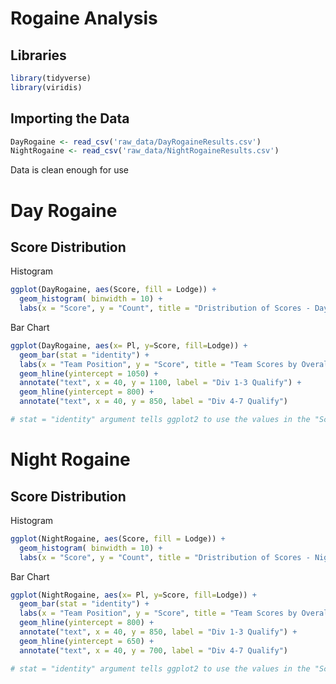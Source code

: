 # Rogaine Analysis

## Libraries

```r
library(tidyverse)
library(viridis)
```

## Importing the Data

```r
DayRogaine <- read_csv('raw_data/DayRogaineResults.csv')
NightRogaine <- read_csv('raw_data/NightRogaineResults.csv')
```

Data is clean enough for use

# Day Rogaine

## Score Distribution

Histogram

```r
ggplot(DayRogaine, aes(Score, fill = Lodge)) +
  geom_histogram( binwidth = 10) +
  labs(x = "Score", y = "Count", title = "Dristribution of Scores - Day Rogaine")
```

Bar Chart

```r
ggplot(DayRogaine, aes(x= Pl, y=Score, fill=Lodge)) +
  geom_bar(stat = "identity") +
  labs(x = "Team Position", y = "Score", title = "Team Scores by Overall Position - Day Rogaine") +
  geom_hline(yintercept = 1050) +
  annotate("text", x = 40, y = 1100, label = "Div 1-3 Qualify") +
  geom_hline(yintercept = 800) +
  annotate("text", x = 40, y = 850, label = "Div 4-7 Qualify")

# stat = "identity" argument tells ggplot2 to use the values in the "Score" column directly as the heights of the bars

```
# Night Rogaine

## Score Distribution

Histogram

```r
ggplot(NightRogaine, aes(Score, fill = Lodge)) +
  geom_histogram( binwidth = 10) +
  labs(x = "Score", y = "Count", title = "Dristribution of Scores - Night Rogaine")
```

Bar Chart

```r
ggplot(NightRogaine, aes(x= Pl, y=Score, fill=Lodge)) +
  geom_bar(stat = "identity") +
  labs(x = "Team Position", y = "Score", title = "Team Scores by Overall Position - Day Rogaine") +
  geom_hline(yintercept = 800) +
  annotate("text", x = 40, y = 850, label = "Div 1-3 Qualify") +
  geom_hline(yintercept = 650) +
  annotate("text", x = 40, y = 700, label = "Div 4-7 Qualify")

# stat = "identity" argument tells ggplot2 to use the values in the "Score" column directly as the heights of the bars

```

